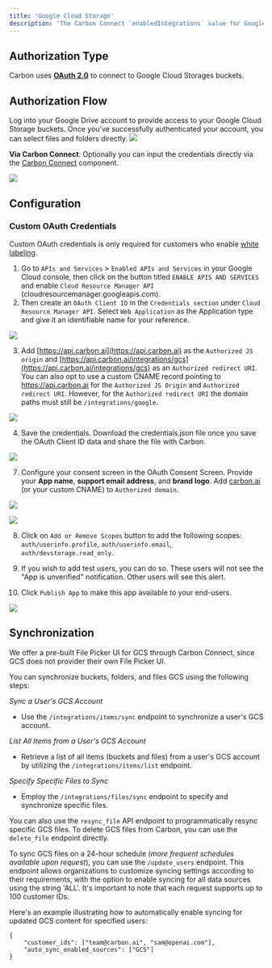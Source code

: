 ```yaml
---
title: 'Google Cloud Storage'
description: 'The Carbon Connect `enabledIntegrations` value for Google Cloud Storage is `GOOGLE_CLOUD_STORAGE`.'
---
```


## Authorization Type

Carbon uses **[OAuth 2.0](https://developers.google.com/identity/protocols/oauth2)** to connect to Google Cloud Storages buckets.

## Authorization Flow

Log into your Google Drive account to provide access to your Google Cloud Storage buckets. Once you’ve successfully authenticated your account, you can select files and folders directly.
![](https://i.ibb.co/wQsyjrV/Screen-Shot-2023-08-11-at-2-04-49-PM.png)

**Via Carbon Connect**: Optionally you can input the credentials directly via the [Carbon Connect](/carbon-connect) component.

<img src="/images/gcs.png" />

## Configuration


### Custom OAuth Credentials

<Warning>Custom OAuth credentials is only required for customers who enable [white labeling](/learn/customize/whitelabel).</Warning>

1. Go to `APIs and Services` > `Enabled APIs and Services` in your Google Cloud console, then click on the button titled `ENABLE APIS AND SERVICES` and enable `Cloud Resource Manager API` (cloudresourcemanager.googleapis.com).
2. Then create an `OAuth Client ID` in the `Credentials section` under `Cloud Resource Manager API`. Select `Web Application` as the Application type and give it an identifiable name for your reference.

![](https://files.readme.io/e7f42e5-image.png)

3. Add [https://api.carbon.ai](https://api.carbon.ai) as the `Authorized JS origin` and [https://api.carbon.ai/integrations/gcs](https://api.carbon.ai/integrations/gcs) as an `Authorized redirect URI`. 
You can also opt to use a custom CNAME record pointing to https://api.carbon.ai for the `Authorized JS Origin` and `Authorized redirect URI`. However, for the `Authorized redirect URI` the domain paths must still be `/integrations/google`.

![](https://files.readme.io/60d16d3-image.png)

4. Save the credentials. Download the credentials.json file once you save the OAuth Client ID data and share the file with Carbon.

![](https://files.readme.io/f265775-image.png)

7. Configure your consent screen in the OAuth Consent Screen. Provide your **App name**, **support email address**, and **brand logo**. Add [carbon.ai](http://carbon.ai/) (or your custom CNAME) to `Authorized domain`.

![](https://files.readme.io/33ebd01-image.png)

![](https://files.readme.io/6d7f247-image.png)

8. Click on `Add or Remove Scopes` button to add the following scopes: `auth/userinfo.profile`, `auth/userinfo.email`, `auth/devstorage.read_only`.

9. If you wish to add test users, you can do so. These users will not see the "App is unverified" notification. Other users will see this alert.
10. Click `Publish App` to make this app available to your end-users.

![](https://files.readme.io/d24c355-image.png)

## Synchronization

<Note>We offer a pre-built File Picker UI for GCS through Carbon Connect, since GCS does not provider their own File Picker UI.</Note>

You can synchronize buckets, folders, and files GCS using the following steps:

_*Sync a User's GCS Account*_
- Use the `/integrations/items/sync` endpoint to synchronize a user's GCS account.

_*List All Items from a User's GCS Account*_
- Retrieve a list of all items (buckets and files) from a user's GCS account by utilizing the `/integrations/items/list` endpoint.

_*Specify Specific Files to Sync*_
- Employ the `/integrations/files/sync` endpoint to specify and synchronize specific files.

You can also use the `resync_file` API endpoint to programmatically resync specific GCS files. To delete GCS files from Carbon, you can use the `delete_file` endpoint directly.

To sync GCS files on a 24-hour schedule (_more frequent schedules available upon request_), you can use the `/update_users` endpoint. This endpoint allows organizations to customize syncing settings according to their requirements, with the option to enable syncing for all data sources using the string 'ALL'. It's important to note that each request supports up to 100 customer IDs.

Here's an example illustrating how to automatically enable syncing for updated GCS content for specified users:

```
{
    "customer_ids": ["team@carbon.ai", "sam@openai.com"],
    "auto_sync_enabled_sources": ["GCS"]
} 
